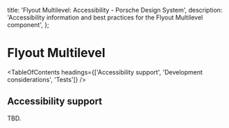 
  title: 'Flyout Multilevel: Accessibility - Porsche Design System',
  description: 'Accessibility information and best practices for the Flyout Multilevel component',
};

# Flyout Multilevel <ComponentStatus tagName="p-flyout-multilevel"></ComponentStatus>

<TableOfContents headings={['Accessibility support', 'Development considerations', 'Tests']} />

## Accessibility support

TBD.
